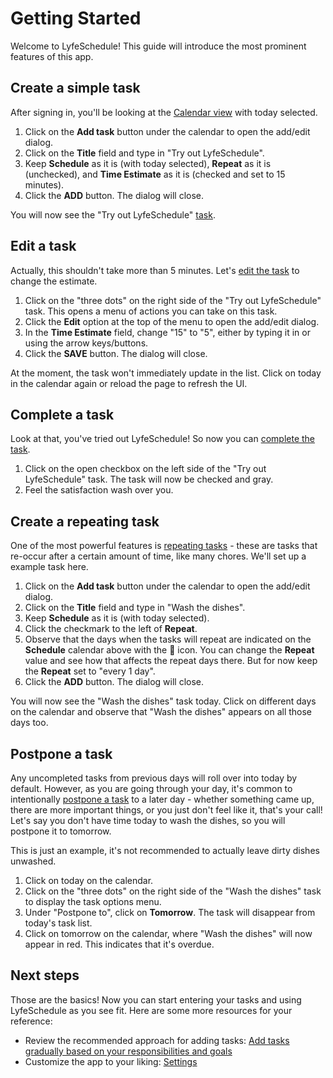 
# Getting Started

Welcome to LyfeSchedule! This guide will introduce the most prominent features of this app.

## Create a simple task

After signing in, you'll be looking at the [Calendar view](./views.md#calendar-view) with today selected.

1. Click on the **Add task** button under the calendar to open the add/edit dialog.
1. Click on the **Title** field and type in "Try out LyfeSchedule".
1. Keep **Schedule** as it is (with today selected), **Repeat** as it is (unchecked), and **Time Estimate**
   as it is (checked and set to 15 minutes).
1. Click the **ADD** button. The dialog will close.

You will now see the "Try out LyfeSchedule" [task](./tasks.md).

## Edit a task

Actually, this shouldn't take more than 5 minutes. Let's [edit the task](./tasks.md#edit-a-task) to change the estimate.

1. Click on the "three dots" on the right side of the "Try out LyfeSchedule" task. This opens a menu of
   actions you can take on this task.
1. Click the **Edit** option at the top of the menu to open the add/edit dialog.
1. In the **Time Estimate** field, change "15" to "5", either by typing it in or using the arrow keys/buttons.
1. Click the **SAVE** button. The dialog will close.

<Callout type="info">
  At the moment, the task won't immediately update in the list. Click on today
  in the calendar again or reload the page to refresh the UI.
</Callout>

## Complete a task

Look at that, you've tried out LyfeSchedule! So now you can [complete the task](./tasks.md#complete-a-task).

1. Click on the open checkbox on the left side of the "Try out LyfeSchedule" task. The task will now be checked
   and gray.
1. Feel the satisfaction wash over you.

## Create a repeating task

One of the most powerful features is [repeating tasks](./tasks.md#repeating-tasks) - these are tasks that re-occur after a
certain amount of time, like many chores. We'll set up a example task here.

1. Click on the **Add task** button under the calendar to open the add/edit dialog.
1. Click on the **Title** field and type in "Wash the dishes".
1. Keep **Schedule** as it is (with today selected).
1. Click the checkmark to the left of **Repeat**.
1. Observe that the days when the tasks will repeat are indicated on the **Schedule** calendar above with the
   🔁 icon. You can change the **Repeat** value and see how that affects the repeat days there. But for now keep
   the **Repeat** set to "every 1 day".
1. Click the **ADD** button. The dialog will close.

You will now see the "Wash the dishes" task today. Click on different days on the calendar and observe that
"Wash the dishes" appears on all those days too.

## Postpone a task

Any uncompleted tasks from previous days will roll over into today by default. However, as you are going through
your day, it's common to intentionally [postpone a task](./tasks.md#postpone-a-task) to a later day - whether something came up,
there are more important things, or you just don't feel like it, that's your call! Let's say you don't have
time today to wash the dishes, so you will postpone it to tomorrow.

<Callout type="warning">
  This is just an example, it's not recommended to actually leave dirty dishes
  unwashed.
</Callout>

1. Click on today on the calendar.
1. Click on the "three dots" on the right side of the "Wash the dishes" task to display the task options menu.
1. Under "Postpone to", click on **Tomorrow**. The task will disappear from today's task list.
1. Click on tomorrow on the calendar, where "Wash the dishes" will now appear in red. This indicates that it's
   overdue.

## Next steps

Those are the basics! Now you can start entering your tasks and using LyfeSchedule as you see fit. Here are some
more resources for your reference:

- Review the recommended approach for adding tasks: [Add tasks gradually based on your responsibilities and goals](./recommendations.md#add-tasks-gradually-based-on-your-responsibilities-and-goals)
- Customize the app to your liking: [Settings](./settings.md)
